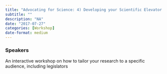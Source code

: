 ```yaml
---
title: "Advocating for Science: 4) Developing your Scientific Elevator Pitch"
subtitle: ""
description: "NA"
date: "2017-07-27"
categories: [Workshop]
date-format: medium 
---
```


### Speakers  


An interactive workshop on how to tailor your research to a specific audience, including legislators

